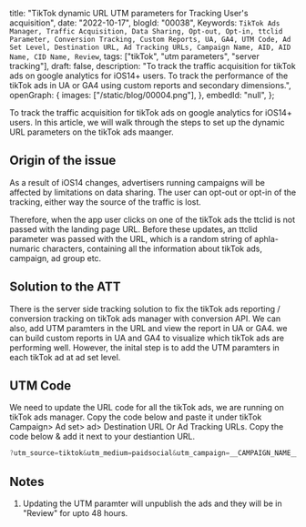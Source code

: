 title: "TikTok dynamic URL UTM parameters for Tracking User's acquisition",
 date: "2022-10-17",
 blogId: "00038",
 Keywords: `TikTok Ads Manager, Traffic Acquisition, Data Sharing, Opt-out, Opt-in, ttclid Parameter, Conversion Tracking, Custom Reports, UA, GA4, UTM Code, Ad Set Level, Destination URL, Ad Tracking URLs, Campaign Name, AID, AID Name, CID Name, Review`,
 tags: ["tikTok", "utm parameters", "server tracking"],
 draft: false,
 description:
  "To track the traffic acquisition for tikTok ads on google analytics for iOS14+ users. To track the performance of the tikTok ads in UA or GA4 using custom reports and secondary dimensions.",
 openGraph: {
  images: ["/static/blog/00004.png"],
 },
 embedId: "null",
};

<BlogHeader metadata={metadata} />

To track the traffic acquisition for tikTok ads on google analytics for iOS14+ users. In this article, we will walk through the steps to set up the dynamic URL parameters on the tikTok ads maanger.

## Origin of the issue

As a result of iOS14 changes, advertisers running campaigns will be affected by limitations on data sharing. The user can opt-out or opt-in of the tracking, either way the source of the traffic is lost.

Therefore, when the app user clicks on one of the tikTok ads the ttclid is not passed with the landing page URL. Before these updates, an ttclid parameter was passed with the URL, which is a random string of aphla-numaric characters, containing all the information about tikTok ads, campaign, ad group etc.

## Solution to the ATT

There is the server side tracking solution to fix the tikTok ads reporting / conversion tracking on tikTok ads manager with conversion API. We can also, add UTM paramters in the URL and view the report in UA or GA4. we can build custom reports in UA and GA4 to visualize which tikTok ads are performing well. However, the inital step is to add the UTM paramters in each tikTok ad at ad set level.

## UTM Code

We need to update the URL code for all the tikTok ads, we are running on tikTok ads manager. Copy the code below and paste it under tikTok Campaign> Ad set> ad> Destination URL Or Ad Tracking URLs. Copy the code below & add it next to your destiantion URL.

```javascript
?utm_source=tiktok&utm_medium=paidsocial&utm_campaign=__CAMPAIGN_NAME__&utm_id=__AID__&utm_term=__AID_NAME__&utm_content=__CID_NAME__
```

## Notes

1. Updating the UTM paramter will unpublish the ads and they will be in "Review" for upto 48 hours.
